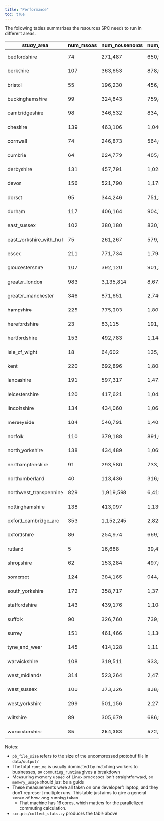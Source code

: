 ```yaml
---
title: "Performance"
toc: true
---
```


The following tables summarizes the resources SPC needs to run in different areas.

| study_area               | num_msoas | num_households | num_people | pb_file_size | runtime    | commuting_runtime | memory_usage |
| ------------------------ | --------- | -------------- | ---------- | ------------ | ---------- | ----------------- | ------------ |
| bedfordshire             | 74        | 271,487        | 650,950    | 111.88MiB    | 9 seconds  | 5 seconds         | 343.79MiB    |
| berkshire                | 107       | 363,653        | 878,045    | 150.47MiB    | 11 seconds | 6 seconds         | 353.77MiB    |
| bristol                  | 55        | 196,230        | 456,532    | 80.66MiB     | 5 seconds  | 1 second          | 178.53MiB    |
| buckinghamshire          | 99        | 324,843        | 759,879    | 129.01MiB    | 9 seconds  | 4 seconds         | 349.16MiB    |
| cambridgeshire           | 98        | 346,532        | 834,141    | 142.28MiB    | 11 seconds | 5 seconds         | 353.06MiB    |
| cheshire                 | 139       | 463,106        | 1,040,634  | 178.77MiB    | 12 seconds | 5 seconds         | 361.23MiB    |
| cornwall                 | 74        | 246,873        | 564,604    | 98.35MiB     | 6 seconds  | 2 seconds         | 326.03MiB    |
| cumbria                  | 64        | 224,779        | 485,035    | 83.46MiB     | 6 seconds  | 2 seconds         | 179.53MiB    |
| derbyshire               | 131       | 457,791        | 1,024,952  | 175.94MiB    | 14 seconds | 7 seconds         | 360.48MiB    |
| devon                    | 156       | 521,790        | 1,178,315  | 202.97MiB    | 16 seconds | 7 seconds         | 654.43MiB    |
| dorset                   | 95        | 344,246        | 751,334    | 129.13MiB    | 9 seconds  | 3 seconds         | 350.63MiB    |
| durham                   | 117       | 406,164        | 904,785    | 154.56MiB    | 8 seconds  | 3 seconds         | 353.70MiB    |
| east_sussex              | 102       | 380,180        | 830,761    | 142.07MiB    | 9 seconds  | 4 seconds         | 352.62MiB    |
| east_yorkshire_with_hull | 75        | 261,267        | 579,746    | 100.62MiB    | 6 seconds  | 2 seconds         | 327.72MiB    |
| essex                    | 211       | 771,734        | 1,798,893  | 308.22MiB    | 28 seconds | 17 seconds        | 708.37MiB    |
| gloucestershire          | 107       | 392,120        | 901,395    | 153.74MiB    | 11 seconds | 4 seconds         | 356.12MiB    |
| greater_london           | 983       | 3,135,814      | 8,672,103  | 1.46GiB      | 8 minutes  | 7 minutes         | 5.07GiB      |
| greater_manchester       | 346       | 871,651        | 2,746,858  | 462.05MiB    | 75 seconds | 60 seconds        | 1.28GiB      |
| hampshire                | 225       | 775,203        | 1,803,991  | 310.31MiB    | 32 seconds | 21 seconds        | 709.56MiB    |
| herefordshire            | 23        | 83,115         | 191,282    | 32.85MiB     | 3 seconds  | 1 second          | 87.82MiB     |
| hertfordshire            | 153       | 492,783        | 1,144,974  | 195.70MiB    | 15 seconds | 8 seconds         | 653.54MiB    |
| isle_of_wight            | 18        | 64,602         | 135,125    | 24.05MiB     | 2 seconds  | 1 second          | 82.18MiB     |
| kent                     | 220       | 692,896        | 1,808,206  | 307.15MiB    | 24 seconds | 13 seconds        | 707.24MiB    |
| lancashire               | 191       | 597,317        | 1,472,550  | 249.28MiB    | 18 seconds | 9 seconds         | 694.72MiB    |
| leicestershire           | 120       | 417,621        | 1,043,283  | 175.53MiB    | 14 seconds | 8 seconds         | 358.30MiB    |
| lincolnshire             | 134       | 434,060        | 1,064,174  | 180.30MiB    | 11 seconds | 5 seconds         | 647.65MiB    |
| merseyside               | 184       | 546,791        | 1,401,012  | 236.74MiB    | 20 seconds | 12 seconds        | 692.18MiB    |
| norfolk                  | 110       | 379,188        | 891,006    | 153.48MiB    | 9 seconds  | 3 seconds         | 356.10MiB    |
| north_yorkshire          | 138       | 434,489        | 1,069,514  | 182.58MiB    | 12 seconds | 5 seconds         | 648.94MiB    |
| northamptonshire         | 91        | 293,580        | 733,190    | 125.64MiB    | 8 seconds  | 3 seconds         | 348.52MiB    |
| northumberland           | 40        | 113,436        | 316,618    | 53.46MiB     | 4 seconds  | 1 second          | 164.67MiB    |
| northwest_transpennine   | 829       | 1,919,598      | 6,419,933  | 1.06GiB      | 5 minutes  | 4 minutes         | 2.60GiB      |
| nottinghamshire          | 138       | 413,097        | 1,139,096  | 193.89MiB    | 15 seconds | 8 seconds         | 650.85MiB    |
| oxford_cambridge_arc     | 353       | 1,152,245      | 2,823,838  | 484.18MiB    | 77 seconds | 58 seconds        | 1.36GiB      |
| oxfordshire              | 86        | 254,974        | 669,237    | 114.13MiB    | 8 seconds  | 3 seconds         | 329.91MiB    |
| rutland                  | 5         | 16,688         | 39,475     | 6.57MiB      | 2 seconds  | 1 second          | 21.78MiB     |
| shropshire               | 62        | 153,284        | 497,064    | 83.62MiB     | 5 seconds  | 2 seconds         | 177.97MiB    |
| somerset                 | 124       | 384,165        | 944,394    | 162.97MiB    | 12 seconds | 5 seconds         | 357.18MiB    |
| south_yorkshire          | 172       | 358,717        | 1,373,401  | 227.91MiB    | 20 seconds | 13 seconds        | 655.11MiB    |
| staffordshire            | 143       | 439,176        | 1,104,925  | 186.74MiB    | 12 seconds | 5 seconds         | 649.64MiB    |
| suffolk                  | 90        | 326,760        | 739,296    | 126.15MiB    | 8 seconds  | 3 seconds         | 348.31MiB    |
| surrey                   | 151       | 461,466        | 1,136,090  | 194.14MiB    | 17 seconds | 10 seconds        | 653.18MiB    |
| tyne_and_wear            | 145       | 414,128        | 1,111,239  | 186.80MiB    | 11 seconds | 5 seconds         | 648.22MiB    |
| warwickshire             | 108       | 319,511        | 933,391    | 157.07MiB    | 13 seconds | 7 seconds         | 354.84MiB    |
| west_midlands            | 314       | 523,264        | 2,475,918  | 413.02MiB    | 31 seconds | 19 seconds        | 1.24GiB      |
| west_sussex              | 100       | 373,326        | 838,440    | 143.98MiB    | 9 seconds  | 3 seconds         | 353.52MiB    |
| west_yorkshire           | 299       | 501,156        | 2,272,063  | 380.46MiB    | 32 seconds | 21 seconds        | 1.23GiB      |
| wiltshire                | 89        | 305,679        | 686,963    | 118.65MiB    | 7 seconds  | 2 seconds         | 346.00MiB    |
| worcestershire           | 85        | 254,383        | 572,751    | 98.94MiB     | 8 seconds  | 4 seconds         | 326.61MiB    |

Notes:

- `pb_file_size` refers to the size of the uncompressed protobuf file in `data/output/`
- The total `runtime` is usually dominated by matching workers to businesses, so `commuting_runtime` gives a breakdown
- Measuring memory usage of Linux processes isn't straightforward, so `memory_usage` should just be a guide
- These measurements were all taken on one developer's laptop, and they don't represent multiple runs. This table just aims to give a general sense of how long running takes.
  - That machine has 16 cores, which matters for the parallelized commuting calculation.
- `scripts/collect_stats.py` produces the table above
